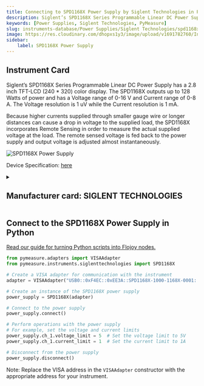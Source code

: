 ```yaml
---
title: Connecting to SPD1168X Power Supply by Siglent Technologies in Python
description: Siglent’s SPD1168X Series Programmable Linear DC Power Supply has a 2.8 inch TFT-LCD (240 * 320) color display. The SPD1168X outputs up to 128 Watts of power and has a Voltage range of 0-16 V and Current range of 0-8 A. The Voltage resolution is 1 uV while the Current resolution is 1 mA.  Because higher currents supplied through smaller gauge wire or longer distances can cause a drop in voltage to the supplied load, the SPD1168X incorporates Remote Sensing in order to measure the actual supplied voltage at the load. The remote sensed voltage is fed back to the power supply and output voltage is adjusted almost instantaneously.
keywords: [Power Supplies, Siglent Technologies, PyMeasure] 
slug: instruments-database/Power Supplies/Siglent Technologies/spd1168x-power-supply 
image: https://res.cloudinary.com/dhopxs1y3/image/upload/v1691782760/Instruments/Power%20Supplies/SPD1168X-Power-Supply/SPD1168X-Power-Supply.jpg
sidebar:
    label: SPD1168X Power Supply 
---
```



## Instrument Card

Siglent’s SPD1168X Series Programmable Linear DC Power Supply has a 2.8 inch TFT-LCD (240 * 320) color display. The SPD1168X outputs up to 128 Watts of power and has a Voltage range of 0-16 V and Current range of 0-8 A. The Voltage resolution is 1 uV while the Current resolution is 1 mA.

Because higher currents supplied through smaller gauge wire or longer distances can cause a drop in voltage to the supplied load, the SPD1168X incorporates Remote Sensing in order to measure the actual supplied voltage at the load. The remote sensed voltage is fed back to the power supply and output voltage is adjusted almost instantaneously.

![SPD1168X Power Supply](https://res.cloudinary.com/dhopxs1y3/image/upload/v1691782760/Instruments/Power%20Supplies/SPD1168X-Power-Supply/SPD1168X-Power-Supply.jpg)

Device Specification: [here](https://www.electrokit.com/uploads/productfile/41016/SPD1168X_DataSheet_DS0501X-E01A.pdf)

<details style={{ marginTop: "15px"}}>
<summary><h2 style={{display:'inline'}}>Manufacturer card: SIGLENT TECHNOLOGIES</h2></summary>

![SIGLENT TECHNOLOGIES](https://res.cloudinary.com/dhopxs1y3/image/upload/v1692126014/Instruments/Vendor%20Logos/Siglent.png)

**iglent** is a China-based manufacturer specializing in electronic test & measurement instruments. Siglent founders began a preliminary study of digital oscilloscopes in 2002. It founded in 2007, and now Siglent has extended its product line to include digital oscilloscopes, function / arbitrary waveform generators, RF generators，digital multi-meters, DC power supplies, spectrum analyzers, spectrum & vector network analyzers, isolated handheld oscilloscopes, DC electronic loads and other general test instruments.Siglent also manufactured entry-level products for Lecroy.

- Headquarters: Shenzhen, China
- Yearly Revenue (millions, USD): 57
- Vendor Website: [here](https://siglentna.com/)

</details>


<FeaturedInstrumentVideo category="POWER_SUPPLIES" />

## Connect to the SPD1168X Power Supply in Python

[Read our guide for turning Python scripts into Flojoy nodes.](https://docs.flojoy.ai/contribution/blocks/custom-flojoy-block/)



<Tabs>
<TabItem value="Flojoy" label="Flojoy" className="flojoy-instrument-tabs">

<SectionsCard category="POWER_SUPPLIES" manufacturer="Siglent Technologies"></SectionsCard>

</TabItem>
<TabItem value="PyMeasure" label="PyMeasure">

```python
from pymeasure.adapters import VISAAdapter
from pymeasure.instruments.siglenttechnologies import SPD1168X

# Create a VISA adapter for communication with the instrument
adapter = VISAAdapter("USB0::0xF4EC::0xEE3A::SPD1168X-1000-1168X-0001::0::INSTR")

# Create an instance of the SPD1168X power supply
power_supply = SPD1168X(adapter)

# Connect to the power supply
power_supply.connect()

# Perform operations with the power supply
# For example, set the voltage and current limits
power_supply.ch_1.voltage_limit = 5  # Set the voltage limit to 5V
power_supply.ch_1.current_limit = 1  # Set the current limit to 1A

# Disconnect from the power supply
power_supply.disconnect()
```

Note: Replace the VISA address in the `VISAAdapter` constructor with the appropriate address for your instrument.

</TabItem>
</Tabs>